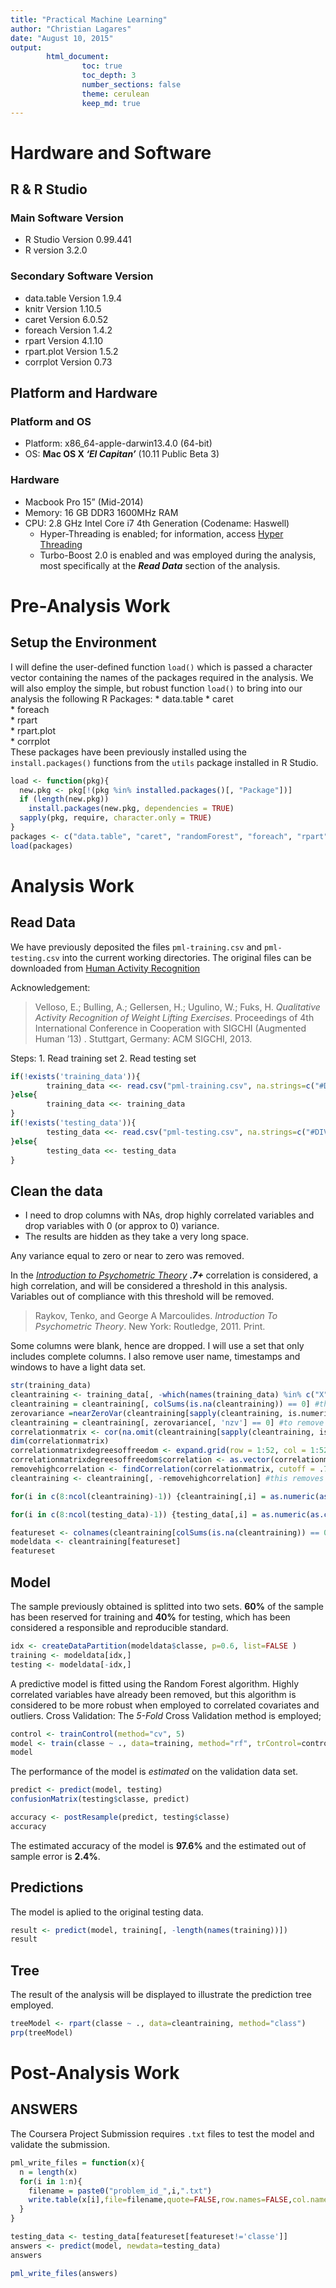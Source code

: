 ```yaml
---
title: "Practical Machine Learning"
author: "Christian Lagares"
date: "August 10, 2015"
output: 
        html_document:
                toc: true
                toc_depth: 3
                number_sections: false
                theme: cerulean
                keep_md: true
---
```

# Hardware and Software
## R & R Studio    
### Main Software Version   

* R Studio Version 0.99.441   
* R version 3.2.0   

### Secondary Software Version  

* data.table Version 1.9.4   
* knitr Version 1.10.5     
* caret Version 6.0.52   
* foreach Version 1.4.2   
* rpart Version 4.1.10   
* rpart.plot Version 1.5.2
* corrplot Version 0.73

## Platform and Hardware    
### Platform and OS     

* Platform: x86_64-apple-darwin13.4.0 (64-bit)    
* OS: **Mac OS X *'El Capitan'*** (10.11 Public Beta 3)   

### Hardware     
* Macbook Pro 15" (Mid-2014)    
* Memory: 16 GB DDR3 1600MHz RAM     
* CPU: 2.8 GHz Intel Core i7 4th Generation (Codename: Haswell)  
     + Hyper-Threading is enabled; for information, access [Hyper Threading](http://www.cs.sfu.ca/~fedorova/Teaching/CMPT886/Spring2007/papers/hyper-threading.pdf)
     + Turbo-Boost 2.0 is enabled and was employed during the analysis, most specifically at the ***Read Data*** section of the analysis.

# Pre-Analysis Work
## Setup the Environment

I will define the user-defined function `load()` which is passed a character vector containing the names of the packages required in the analysis. We will also employ the simple, but robust function `load()` to bring into our analysis the following R Packages:
* data.table
* caret   
* foreach   
* rpart   
* rpart.plot   
* corrplot   
These packages have been previously installed using the `install.packages()` functions from the `utils` package installed in R Studio.

```r
load <- function(pkg){
  new.pkg <- pkg[!(pkg %in% installed.packages()[, "Package"])]
  if (length(new.pkg))
    install.packages(new.pkg, dependencies = TRUE)
  sapply(pkg, require, character.only = TRUE)
} 
packages <- c("data.table", "caret", "randomForest", "foreach", "rpart", "rpart.plot", "corrplot")
load(packages)
```
# Analysis Work
## Read Data
We have previously deposited the files `pml-training.csv` and `pml-testing.csv` into the current working directories. The original files can be downloaded from [Human Activity Recognition](http://groupware.les.inf.puc-rio.br/har)

Acknowledgement:  

> Velloso, E.; Bulling, A.; Gellersen, H.; Ugulino, W.; Fuks, H. *Qualitative Activity Recognition of Weight Lifting Exercises*. Proceedings of 4th International Conference in Cooperation with SIGCHI (Augmented Human '13) . Stuttgart, Germany: ACM SIGCHI, 2013.    

Steps:
1. Read training set
2. Read testing set 
```r
if(!exists('training_data')){
        training_data <<- read.csv("pml-training.csv", na.strings=c("#DIV/0!"," ", "", "NA", "NAs", "NULL"))
}else{
        training_data <<- training_data
}
if(!exists('testing_data')){
        testing_data <<- read.csv("pml-testing.csv", na.strings=c("#DIV/0!"," ", "", "NA", "NAs", "NULL"))
}else{
        testing_data <<- testing_data
}
```

## Clean the data
* I need to drop columns with NAs, drop highly correlated variables and drop variables with 0 (or approx to 0) variance.
* The results are hidden as they take a very long space.

Any variance equal to zero or near to zero was removed.

In the [*Introduction to Psychometric Theory*](https://books.google.com/books?id=3vItCgAAQBAJ&dq=psychometric+theory+correlation+.7&hl=es&source=gbs_navlinks_s&redir_esc=y) ***.7+*** correlation is considered, a high correlation, and will be considered a threshold in this analysis. Variables out of compliance with this threshold will be removed.

> Raykov, Tenko, and George A Marcoulides. *Introduction To Psychometric Theory*. New York: Routledge, 2011. Print.

Some columns were blank, hence are dropped. I will use a set that only includes complete columns. I also remove user name, timestamps and windows to have a light data set.
```r
str(training_data)
cleantraining <- training_data[, -which(names(training_data) %in% c("X", "user_name", "raw_timestamp_part_1", "raw_timestamp_part_2", "cvtd_timestamp", "new_window", "num_window"))]
cleantraining = cleantraining[, colSums(is.na(cleantraining)) == 0] #this drops columns with NAs
zerovariance =nearZeroVar(cleantraining[sapply(cleantraining, is.numeric)], saveMetrics=TRUE)
cleantraining = cleantraining[, zerovariance[, 'nzv'] == 0] #to remove 0 or near to 0 variance variables
correlationmatrix <- cor(na.omit(cleantraining[sapply(cleantraining, is.numeric)]))
dim(correlationmatrix)
correlationmatrixdegreesoffreedom <- expand.grid(row = 1:52, col = 1:52)
correlationmatrixdegreesoffreedom$correlation <- as.vector(correlationmatrix) #this returns the correlation matrix in matrix format
removehighcorrelation <- findCorrelation(correlationmatrix, cutoff = .7, verbose = TRUE)
cleantraining <- cleantraining[, -removehighcorrelation] #this removes highly correlated variables

for(i in c(8:ncol(cleantraining)-1)) {cleantraining[,i] = as.numeric(as.character(cleantraining[,i]))}

for(i in c(8:ncol(testing_data)-1)) {testing_data[,i] = as.numeric(as.character(testing_data[,i]))} 

featureset <- colnames(cleantraining[colSums(is.na(cleantraining)) == 0])[-(1:7)]
modeldata <- cleantraining[featureset]
featureset 
```

## Model
The sample previously obtained is splitted into two sets. **60%** of the sample has been reserved for training and **40%** for testing, which has been considered a responsible and reproducible standard.

```r
idx <- createDataPartition(modeldata$classe, p=0.6, list=FALSE )
training <- modeldata[idx,]
testing <- modeldata[-idx,]
```

A predictive model is fitted using the Random Forest algorithm. Highly correlated variables have already been removed, but this algorithm is considered to be more robust when employed to correlated covariates and outliers. 
Cross Validation: The *5-Fold* Cross Validation method is employed; 

```r
control <- trainControl(method="cv", 5)
model <- train(classe ~ ., data=training, method="rf", trControl=control, ntree=250)
model
```
The performance of the model is *estimated* on the validation data set.

```r
predict <- predict(model, testing)
confusionMatrix(testing$classe, predict)

accuracy <- postResample(predict, testing$classe)
accuracy
```
The estimated accuracy of the model is **97.6%** and the estimated out of sample error is **2.4%**.

## Predictions
The model is aplied to the original testing data.

```r
result <- predict(model, training[, -length(names(training))])
result
```  

## Tree
The result of the analysis will be displayed to illustrate the prediction tree employed.

```r
treeModel <- rpart(classe ~ ., data=cleantraining, method="class")
prp(treeModel) 
```

# Post-Analysis Work
## ANSWERS
The Coursera Project Submission requires `.txt` files to test the model and validate the submission.

```r
pml_write_files = function(x){
  n = length(x)
  for(i in 1:n){
    filename = paste0("problem_id_",i,".txt")
    write.table(x[i],file=filename,quote=FALSE,row.names=FALSE,col.names=FALSE)
  }
}

testing_data <- testing_data[featureset[featureset!='classe']]
answers <- predict(model, newdata=testing_data)
answers

pml_write_files(answers)
```
